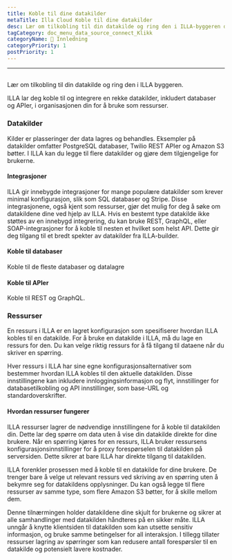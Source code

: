 ```yaml
---
title: Koble til dine datakilder
metaTitle: Illa Cloud Koble til dine datakilder
desc: Lær om tilkobling til din datakilde og ring den i ILLA-byggeren din
tagCategory: doc_menu_data_source_connect_Klikk
categoryName: 👋 Innledning
categoryPriority: 1
postPriority: 1
---
```


* * *

## <Heading hidden>Koble til datakildene dine (Oppgjør)</Heading>

Lær om tilkobling til din datakilde og ring den i ILLA byggeren.

ILLA lar deg koble til og integrere en rekke datakilder, inkludert databaser og APIer, i organisasjonen din for å bruke som ressurser.

### Datakilder

Kilder er plasseringer der data lagres og behandles. Eksempler på datakilder omfatter PostgreSQL databaser, Twilio REST APIer og Amazon S3 bøtter. I ILLA kan du legge til flere datakilder og gjøre dem tilgjengelige for brukerne.

#### Integrasjoner

ILLA gir innebygde integrasjoner for mange populære datakilder som krever minimal konfigurasjon, slik som SQL databaser og Stripe. Disse integrasjonene, også kjent som ressurser, gjør det mulig for deg å søke om datakildene dine ved hjelp av ILLA. Hvis en bestemt type datakilde ikke støttes av en innebygd integrering, du kan bruke REST, GraphQL, eller SOAP-integrasjoner for å koble til nesten et hvilket som helst API. Dette gir deg tilgang til et bredt spekter av datakilder fra ILLA-builder.

#### Koble til databaser

Koble til de fleste databaser og datalagre

#### Koble til APIer

Koble til REST og GraphQL.

### Ressurser

En ressurs i ILLA er en lagret konfigurasjon som spesifiserer hvordan ILLA kobles til en datakilde. For å bruke en datakilde i ILLA, må du lage en ressurs for den. Du kan velge riktig ressurs for å få tilgang til dataene når du skriver en spørring.

Hver ressurs i ILLA har sine egne konfigurasjonsalternativer som bestemmer hvordan ILLA kobles til den aktuelle datakilden. Disse innstillingene kan inkludere innloggingsinformasjon og flyt, innstillinger for databasetilkobling og API innstillinger, som base-URL og standardoverskrifter.

#### Hvordan ressurser fungerer

ILLA ressurser lagrer de nødvendige innstillingene for å koble til datakilden din. Dette lar deg spørre om data uten å vise din datakilde direkte for dine brukere. Når en spørring kjøres for en ressurs, ILLA bruker ressursens konfigurasjonsinnstillinger for å proxy forespørselen til datakilden på serversiden. Dette sikrer at bare ILLA har direkte tilgang til datakilden.

ILLA forenkler prosessen med å koble til en datakilde for dine brukere. De trenger bare å velge ut relevant ressurs ved skriving av en spørring uten å bekymre seg for datakildens opplysninger. Du kan også legge til flere ressurser av samme type, som flere Amazon S3 bøtter, for å skille mellom dem.

Denne tilnærmingen holder datakildene dine skjult for brukerne og sikrer at alle samhandlinger med datakilden håndteres på en sikker måte. ILLA unngår å knytte klientsiden til datakilden som kan utsette sensitiv informasjon, og bruke samme betingelser for all interaksjon. I tillegg tillater ressurser lagring av spørringer som kan redusere antall forespørsler til en datakilde og potensielt lavere kostnader.
